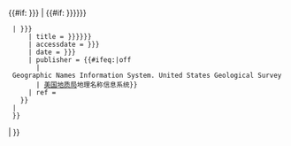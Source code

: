 <includeonly>{{#if: {{{id|{{{1|}}}}}}
| {{#if: {{{name|{{{title|{{{2|}}}}}}}}}
  | {{cite web
      | url = {{#ifeq: {{{type|}}}|antarid
        | http://geonames.usgs.gov/pls/gnispublic/f?p=gnispq:5:::NO::P5_ANTAR_ID:
        | http://geonames.usgs.gov/pls/gnispublic/f?p=gnispq:3:::NO::P3_FID:
        }}{{urlencode:{{{id|{{{1|}}}}}}}}
      | title = {{{name|{{{title|{{{2|}}}}}}}}}
      | accessdate = {{{accessdate|{{{3|}}}}}}
      | date = {{{entrydate|{{{4|}}}}}}
      | publisher = {{#ifeq:{{{links|}}}|off
        | Geographic Names Information System. United States Geological Survey
        | [[美国地质调查局|美国地质局]]地理名称信息系统}}
      | ref = {{{ref|}}}
    }}
  | {{citation error|no {{para|name}} specified|cite gnis|nocat={{{template doc demo|}}}}}
  }}
| {{citation error|no {{para|id}} specified|cite gnis|nocat={{{template doc demo|}}}}}
}}</includeonly><noinclude>
{{Documentation}}
<!--
   PLEASE ADD CATEGORIES AND INTERWIKIS
   TO THE /doc SUBPAGE, THANKS
-->
</noinclude>